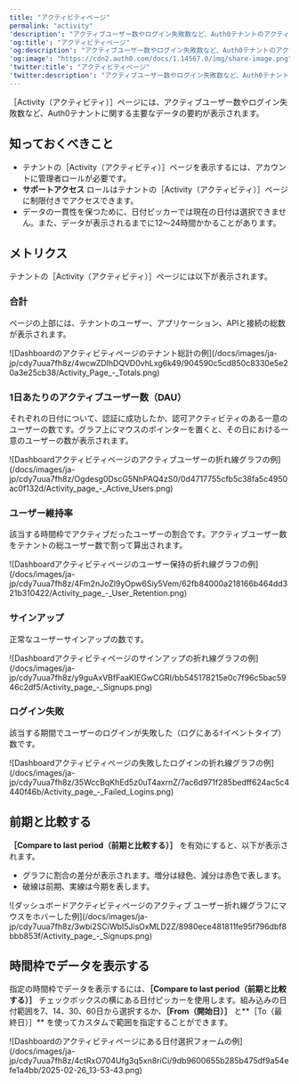---
title: "アクティビティページ"
permalink: "activity"
'description': "アクティブユーザー数やログイン失敗数など、Auth0テナントのアクティビティページにあるメトリクスについて説明します。"
'og:title': "アクティビティページ"
'og:description': "アクティブユーザー数やログイン失敗数など、Auth0テナントのアクティビティページにあるメトリクスについて説明します。"
'og:image': "https://cdn2.auth0.com/docs/1.14567.0/img/share-image.png"
'twitter:title': "アクティビティページ"
'twitter:description': "アクティブユーザー数やログイン失敗数など、Auth0テナントのアクティビティページにあるメトリクスについて説明します。"
---

［Activity（アクティビティ）］ページには、アクティブユーザー数やログイン失敗数など、Auth0テナントに関する主要なデータの要約が表示されます。

## 知っておくべきこと

* テナントの［Activity（アクティビティ）］ページを表示するには、アカウントに管理者ロールが必要です。
* **サポートアクセス** ロールはテナントの［Activity（アクティビティ）］ページに制限付きでアクセスできます。
* データの一貫性を保つために、日付ピッカーでは現在の日付は選択できません。また、データが表示されるまでに12～24時間かかることがあります。

## メトリクス

テナントの［Activity（アクティビティ）］ページには以下が表示されます。

### 合計

ページの上部には、テナントのユーザー、アプリケーション、APIと接続の総数が表示されます。

<Frame>![Dashboardのアクティビティページのテナント総計の例](/docs/images/ja-jp/cdy7uua7fh8z/4wcwZDIhDQVD0vhLxg6k49/904590c5cd850c8330e5e20a3e25cb38/Activity_Page_-_Totals.png)</Frame>

### 1日あたりのアクティブユーザー数（DAU）

それぞれの日付について、認証に成功したか、認可アクティビティのある一意のユーザーの数です。グラフ上にマウスのポインターを置くと、その日における一意のユーザーの数が表示されます。

<Frame>![Dashboardアクティビティページのアクティブユーザーの折れ線グラフの例](/docs/images/ja-jp/cdy7uua7fh8z/Ogdesg0DscG5NhPAQ4zS0/0d4717755cfb5c38fa5c4950ac0f132d/Activity_page_-_Active_Users.png)</Frame>

### ユーザー維持率

該当する時間枠でアクティブだったユーザーの割合です。アクティブユーザー数をテナントの総ユーザー数で割って算出されます。

<Frame>![Dashboardアクティビティページのユーザー保持の折れ線グラフの例](/docs/images/ja-jp/cdy7uua7fh8z/4Fm2nJoZl9yOpw6Siy5Vem/62fb84000a218166b464dd321b310422/Activity_page_-_User_Retention.png)</Frame>

### サインアップ

正常なユーザーサインアップの数です。

<Frame>![Dashboardアクティビティページのサインアップの折れ線グラフの例](/docs/images/ja-jp/cdy7uua7fh8z/y9guAxVBfFaaKIEGwCGRI/bb545178215e0c7f96c5bac5946c2df5/Activity_page_-_Signups.png)</Frame>

### ログイン失敗

該当する期間でユーザーのログインが失敗した（ログにある`f`イベントタイプ）数です。

<Frame>![Dashboardアクティビティページの失敗したログインの折れ線グラフの例](/docs/images/ja-jp/cdy7uua7fh8z/35WccBqKhEd5z0uT4axrnZ/7ac6d971f285bedff624ac5c4440f46b/Activity_page_-_Failed_Logins.png)</Frame>

## 前期と比較する

**［Compare to last period（前期と比較する）］** を有効にすると、以下が表示されます。

* グラフに割合の差分が表示されます。増分は緑色、減分は赤色で表します。
* 破線は前期、実線は今期を表します。

<Frame>![ダッシュボードアクティビティページのアクティブ ユーザー折れ線グラフにマウスをホバーした例](/docs/images/ja-jp/cdy7uua7fh8z/3wbi2SCiWbI5JisOxMLD2Z/8980ece481811fe95f796dbf8bbb853f/Activity_page_-_Signups.png)</Frame>

## 時間枠でデータを表示する

指定の時間枠でデータを表示するには、**［Compare to last period（前期と比較する）］** チェックボックスの横にある日付ピッカーを使用します。組み込みの日付範囲を7、14、30、60日から選択するか、**［From（開始日）］** と**［To（最終日）］** を使ってカスタムで範囲を指定することができます。

<Frame>![Dashboardのアクティビティページにある日付選択フォームの例](/docs/images/ja-jp/cdy7uua7fh8z/4ctRxO704Ufg3q5xn8riCi/9db9600655b285b475df9a54efe1a4bb/2025-02-26_13-53-43.png)</Frame>

